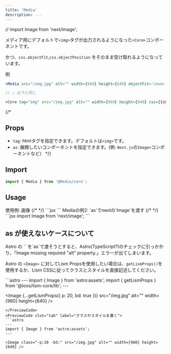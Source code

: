 ```yaml
---
title: 'Media'
description: ...
---
```

// import Image from 'next/image';

メディア用にデフォルトで`<img>`タグが出力されるようになった`<Core>`コンポーネントです。

かつ、`css.objectFit`,`css.objectPosition` をそのまま受け取れるようになっています。

<PreviewTitle>例</PreviewTitle>
```jsx
<Media src="/img.jpg" alt="" width={960} height={640} objectFit='cover' />

// ↓ 以下と同じ

<Core tag="img" src="/img.jpg" alt="" width={960} height={640} css={{objectFit:'cover'}}/>
```
{/* 
## Props

- `tag`: htmlタグを指定できます。デフォルトは`<img>`です。
- `as`: 展開したいコンポーネントを指定できます。(例: `Next.js`の`Image>`コンポーネントなど） */}


## Import

```js
import { Media } from '@Media/core';
```

## Usage

<Preview>
	<PreviewTitle>使用例: 画像</PreviewTitle>
	{/* <PreviewArea>
		<Media src="/img.jpg" alt="" width={960} height={640} />
	</PreviewArea> */}
	<PreviewCode>
		```jsx
		<Media src="/img.jpg" alt="" width={960} height={640} />
		```
	</PreviewCode>
</Preview>



<Preview>
	<PreviewTitle>Mediaの例2: `as`でnextの`Image`を渡す</PreviewTitle>
	{/* <PreviewArea resize p={20}>
		<Media as={Image} src="/img.jpg" alt="" width={960} height={640} />
	</PreviewArea> */}
<PreviewCode>
```jsx
import Image from 'next/image';

<Media as={Image} src="/img.jpg" alt="" width={960} height={640} />
```
</PreviewCode>
</Preview>



## as が使えないケースについて


<Alert preset='alert'>
Astro の `<Image>` を`as`で渡そうとすると、Astro(TypeScript?)のチェックに引っかかり、「Image missing required "alt" property.」エラーが出てしまいます。
</Alert>

Astro の `<Image>` に対してLism Propsを使用したい場合は、`getLismProps()`を使用するか、Lism CSSに従ってクラスとスタイルを直接記述してください。

<Preview>
<PreviewCode slot="tab" label="getLismPropsを使う">
```astro
---
import { Image } from 'astro:assets';
import { getLismProps } from '@loos/lism-core/lib';
---

<Image {...getLismProps({ p: 20, bd: true })} src="/img.jpg" alt="" width={960} height={640} />
```
</PreviewCode>
<PreviewCode slot="tab" label="クラスやスタイルを書く">
```astro
---
import { Image } from 'astro:assets';
---

<Image class="-p:20 -bd:" src="/img.jpg" alt="" width={960} height={640} />
```
</PreviewCode>
</Preview>
